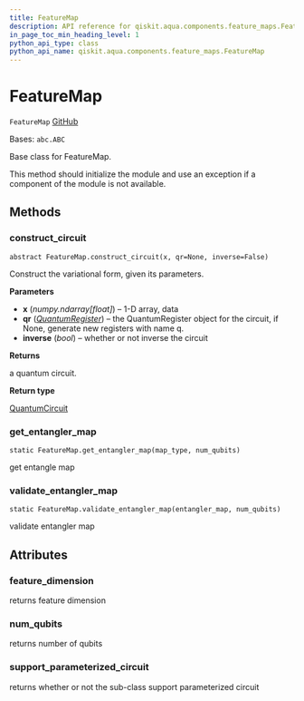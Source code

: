 ```yaml
---
title: FeatureMap
description: API reference for qiskit.aqua.components.feature_maps.FeatureMap
in_page_toc_min_heading_level: 1
python_api_type: class
python_api_name: qiskit.aqua.components.feature_maps.FeatureMap
---
```


# FeatureMap

<span id="qiskit.aqua.components.feature_maps.FeatureMap" />

`FeatureMap` [GitHub](https://github.com/qiskit-community/qiskit-aqua/tree/stable/0.9/qiskit/aqua/components/feature_maps/feature_map.py "view source code")

Bases: `abc.ABC`

Base class for FeatureMap.

This method should initialize the module and use an exception if a component of the module is not available.

## Methods

### construct\_circuit

<span id="qiskit.aqua.components.feature_maps.FeatureMap.construct_circuit" />

`abstract FeatureMap.construct_circuit(x, qr=None, inverse=False)`

Construct the variational form, given its parameters.

**Parameters**

*   **x** (*numpy.ndarray\[float]*) – 1-D array, data
*   **qr** ([*QuantumRegister*](qiskit.circuit.QuantumRegister "qiskit.circuit.QuantumRegister")) – the QuantumRegister object for the circuit, if None, generate new registers with name q.
*   **inverse** (*bool*) – whether or not inverse the circuit

**Returns**

a quantum circuit.

**Return type**

[QuantumCircuit](qiskit.circuit.QuantumCircuit "qiskit.circuit.QuantumCircuit")

### get\_entangler\_map

<span id="qiskit.aqua.components.feature_maps.FeatureMap.get_entangler_map" />

`static FeatureMap.get_entangler_map(map_type, num_qubits)`

get entangle map

### validate\_entangler\_map

<span id="qiskit.aqua.components.feature_maps.FeatureMap.validate_entangler_map" />

`static FeatureMap.validate_entangler_map(entangler_map, num_qubits)`

validate entangler map

## Attributes

<span id="qiskit.aqua.components.feature_maps.FeatureMap.feature_dimension" />

### feature\_dimension

returns feature dimension

<span id="qiskit.aqua.components.feature_maps.FeatureMap.num_qubits" />

### num\_qubits

returns number of qubits

<span id="qiskit.aqua.components.feature_maps.FeatureMap.support_parameterized_circuit" />

### support\_parameterized\_circuit

returns whether or not the sub-class support parameterized circuit

